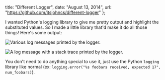 
  title: "Different Logger",
  date: "August 13, 2014",
  url: "https://github.com/itsjohncs/different-logger"
};

I wanted Python's logging library to give me pretty output and highlight the substituted values. So I made a little library that'd make it do all those things! Here's some output:

<Image
  src="/images/different-logger-messages.png"
  alt="Various log messages printed by the logger."
  width={500}
  height={300}
/>

<Image
  src="/images/different-logger-exception.png"
  alt="A log message with a stack trace printed by the logger."
  width={500}
  height={300}
/>

You don't need to do anything special to use it, just use the Python `logging` library like normal (ex: `logging.error("%s foobars received, expected 17", num_foobars)`).
